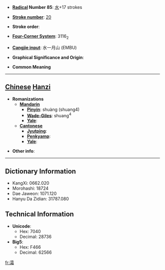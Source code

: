 * '''[[Wiktionary:Chinese radical index| Radical]] Number 85''': [[Wiktionary:Chinese radical index 水|水]]+17 strokes

* '''[[Wiktionary:Chinese total strokes index|Stroke number]]''': [[Wiktionary:Chinese total strokes index 20|20]]

* '''Stroke order''': 

* '''[[Wiktionary:Chinese four corner index|Four-Corner System]]''': 3116<sub>2</sub>

* '''[[Wiktionary:Chinese Cangjie index|Cangjie input]]''': 水一月山 (EMBU)

* '''Graphical Significance and Origin''': 

* '''Common Meaning'''

----

== [[Chinese]] [[Hanzi]] ==

* '''Romanizations'''
** '''[[Mandarin]]'''
*** '''[[Pinyin]]''': shuàng (shuang4)
*** '''[[Wade-Giles]]''': shuang<sup>4</sup>
*** '''[[Yale]]''': 
** '''[[Cantonese]]'''
*** '''[[Jyutping]]''':
*** '''[[Penkyamp]]''': 
*** '''[[Yale]]''': 

* '''Other info''': 

----

== Dictionary Information ==

* KangXi: 0662.020
* Morohashi: 18724
* Dae Jaweon: 1071.120
* Hanyu Da Zidian: 31787.080

== Technical Information ==

* '''Unicode''':
** Hex: 7040
** Decimal: 28736
* '''Big5''':
** Hex: F466
** Decimal: 62566

[[fr:灀]]